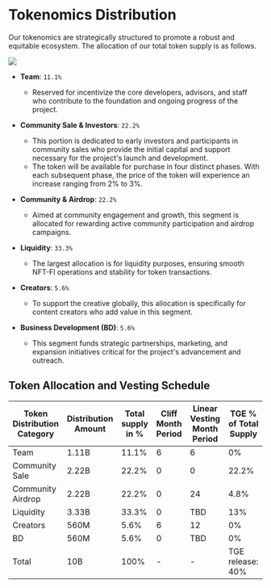 # Tokenomics Distribution

Our tokenomics are strategically structured to promote a robust and equitable ecosystem. The allocation of our total token supply is as follows.


![](/images/tokenomics.png)


- **Team**: `11.1%`
  - Reserved for incentivize the core developers, advisors, and staff who contribute to the foundation and ongoing progress of the project.

- **Community Sale & Investors**: `22.2%`
  - This portion is dedicated to early investors and participants in community sales who provide the initial capital and support necessary for the project's launch and development.
  - The token will be available for purchase in four distinct phases. With each subsequent phase, the price of the token will experience an increase ranging from 2% to 3%.

- **Community & Airdrop**: `22.2%`
  - Aimed at community engagement and growth, this segment is allocated for rewarding active community participation and airdrop campaigns.

- **Liquidity**: `33.3%`
  - The largest allocation is for liquidity purposes, ensuring smooth NFT-FI operations and stability for token transactions.

- **Creators**: `5.6%`
  - To support the creative globally, this allocation is specifically for content creators who add value in this segment.

- **Business Development (BD)**: `5.6%`
  - This segment funds strategic partnerships, marketing, and expansion initiatives critical for the project's advancement and outreach.


## Token Allocation and Vesting Schedule

| Token Distribution Category | Distribution Amount | Total supply in %                       | Cliff Month Period                | Linear Vesting Month Period   | TGE % of Total Supply            |
| --------------------------- | ------------------- | --------------------------------------  | --------------------------------- | ---------------------------   | ------------------------------   |
| Team                        | 1.11B               | 11.1%                                   | 6                                 | 6                             | 0%                             |
| Community Sale              | 2.22B               | 22.2%                                   | 0                                 | 0                             | 22.2%                          |
| Community Airdrop           | 2.22B               | 22.2%                                   | 0                                 | 24                            | 4.8%                           |
| Liquidity                   | 3.33B               | 33.3%                                   | 0                                 | TBD                           | 13%                            |
| Creators                    | 560M                | 5.6%                                    | 6                                 | 12                            | 0%                             |
| BD                          | 560M                | 5.6%                                    | 0                                 | TBD                           | 0%                             |
| Total                       | 10B                 | 100%                                    | -                                 | -                             | TGE release: 40%               |
